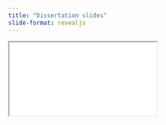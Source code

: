 ```yaml
---
title: "Dissertation slides"
slide-format: revealjs
---
```


```{=html}
<iframe class="slide-deck" src="defense_presentation_docs/defense_quartopres.html"></iframe>
```
